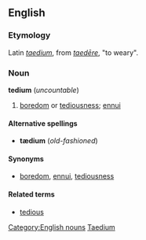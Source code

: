 ==English==
===Etymology===
Latin ''[[taedium]]'', from ''[[taedēre]]'', "to weary".

===Noun===
'''tedium''' (''uncountable'')

#[[boredom]] or [[tediousness]]; [[ennui]]

====Alternative spellings====
*'''tædium''' (''old-fashioned'')

====Synonyms====
*[[boredom]], [[ennui]], [[tediousness]]

====Related terms====
*[[tedious]]

[[Category:English nouns]]
[[Category:English words spelled with diacritics or ligatures|Taedium]]